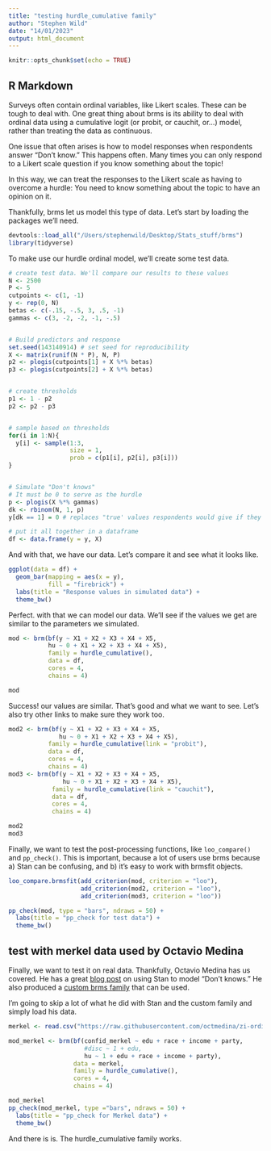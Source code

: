 ```yaml
---
title: "testing hurdle_cumulative family"
author: "Stephen Wild"
date: "14/01/2023"
output: html_document
---
```


```r
knitr::opts_chunk$set(echo = TRUE)
```

## R Markdown

Surveys often contain ordinal variables, like Likert scales. These can be tough to deal with. One great thing about brms is its ability to deal with ordinal data using a cumulative logit (or probit, or cauchit, or...) model, rather than treating the data as continuous.

One issue that often arises is how to model responses when respondents answer "Don't know." This happens often. Many times you can only respond to a Likert scale question if you know something about the topic! 

In this way, we can treat the responses to the Likert scale as having to overcome a hurdle: You need to know something about the topic to have an opinion on it.

Thankfully, brms let us model this type of data. Let's start by loading the packages we'll need.


```r
devtools::load_all("/Users/stephenwild/Desktop/Stats_stuff/brms")
library(tidyverse)

```

To make use our hurdle ordinal model, we'll create some test data. 
```r

# create test data. We'll compare our results to these values
N <- 2500
P <- 5
cutpoints <- c(1, -1)
y <- rep(0, N)
betas <- c(-.15, -.5, 3, .5, -1)
gammas <- c(3, -2, -2, -1, -.5)


# Build predictors and response
set.seed(143140914) # set seed for reproducibility
X <- matrix(runif(N * P), N, P)
p2 <- plogis(cutpoints[1] + X %*% betas)
p3 <- plogis(cutpoints[2] + X %*% betas)


# create thresholds
p1 <- 1 - p2
p2 <- p2 - p3


# sample based on thresholds
for(i in 1:N){
  y[i] <- sample(1:3, 
                 size = 1,
                 prob = c(p1[i], p2[i], p3[i]))
}


# Simulate "Don't knows"
# It must be 0 to serve as the hurdle
p <- plogis(X %*% gammas)
dk <- rbinom(N, 1, p)
y[dk == 1] = 0 # replaces "true' values respondents would give if they knew about topic

# put it all together in a dataframe
df <- data.frame(y = y, X)

```

And with that, we have our data. Let's compare it and see what it looks like.

```r
ggplot(data = df) +
  geom_bar(mapping = aes(x = y),
           fill = "firebrick") +
  labs(title = "Response values in simulated data") +
  theme_bw()

```

Perfect. with that we can model our data. We'll see if the values we get are similar to the parameters we simulated.

```r
mod <- brm(bf(y ~ X1 + X2 + X3 + X4 + X5,
           hu ~ 0 + X1 + X2 + X3 + X4 + X5),
           family = hurdle_cumulative(),
           data = df,
           cores = 4,
           chains = 4)
```

```r
mod

```

Success! our values are similar. That's good and what we want to see. Let's also try other links to make sure they work too.

```r

mod2 <- brm(bf(y ~ X1 + X2 + X3 + X4 + X5,
              hu ~ 0 + X1 + X2 + X3 + X4 + X5),
           family = hurdle_cumulative(link = "probit"),
           data = df,
           cores = 4,
           chains = 4)
mod3 <- brm(bf(y ~ X1 + X2 + X3 + X4 + X5,
               hu ~ 0 + X1 + X2 + X3 + X4 + X5),
            family = hurdle_cumulative(link = "cauchit"),
            data = df,
            cores = 4,
            chains = 4)
```

```r
mod2
mod3
```

Finally, we want to test the post-processing functions, like `loo_compare()` and `pp_check()`. This is important, because a lot of users use brms because a) Stan can be confusing, and b) it's easy to work with brmsfit objects.

```r

loo_compare.brmsfit(add_criterion(mod, criterion = "loo"), 
                    add_criterion(mod2, criterion = "loo"),
                    add_criterion(mod3, criterion = "loo"))

pp_check(mod, type = "bars", ndraws = 50) +
  labs(title = "pp_check for test data") +
  theme_bw()

```


## test with merkel data used by Octavio Medina
Finally, we want to test it on real data. Thankfully, Octavio Medina has us covered. He has a great [blog post](https://octavio.me/posts/dont-knows/) on using Stan to model "Don't knows." He also produced a [custom brms family](https://discourse.mc-stan.org/t/modeling-non-response-in-ordinal-survey-data/25151/2) that can be used.

I'm going to skip a lot of what he did with Stan and the custom family and simply load his data.

```r
merkel <- read.csv("https://raw.githubusercontent.com/octmedina/zi-ordinal/main/merkel_data.csv")

mod_merkel <- brm(bf(confid_merkel ~ edu + race + income + party,
                     #disc ~ 1 + edu,
                     hu ~ 1 + edu + race + income + party),
                  data = merkel,
                  family = hurdle_cumulative(),
                  cores = 4,
                  chains = 4)
```

```r
mod_merkel
pp_check(mod_merkel, type ="bars", ndraws = 50) + 
  labs(title = "pp_check for Merkel data") +
  theme_bw()
```

And there is is. The hurdle_cumulative family works.
